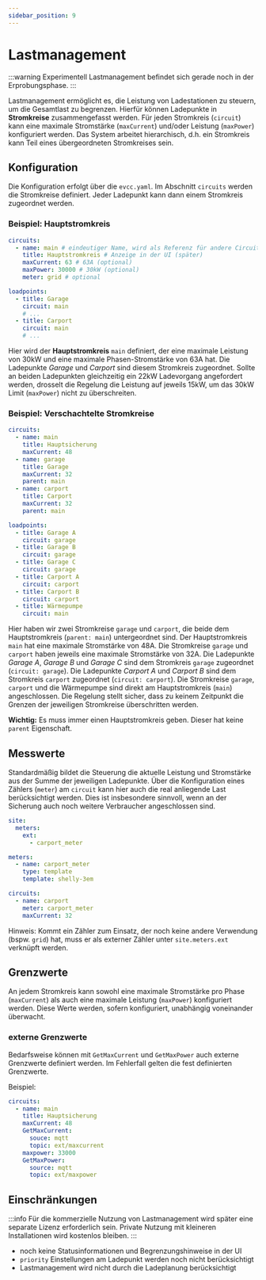 ```yaml
---
sidebar_position: 9
---
```


# Lastmanagement

:::warning Experimentell
Lastmanagement befindet sich gerade noch in der Erprobungsphase.
:::

Lastmanagement ermöglicht es, die Leistung von Ladestationen zu steuern, um die Gesamtlast zu begrenzen.
Hierfür können Ladepunkte in **Stromkreise** zusammengefasst werden.
Für jeden Stromkreis (`circuit`) kann eine maximale Stromstärke (`maxCurrent`) und/oder Leistung (`maxPower`) konfiguriert werden.
Das System arbeitet hierarchisch, d.h. ein Stromkreis kann Teil eines übergeordneten Stromkreises sein.

## Konfiguration

Die Konfiguration erfolgt über die `evcc.yaml`.
Im Abschnitt `circuits` werden die Stromkreise definiert.
Jeder Ladepunkt kann dann einem Stromkreis zugeordnet werden.

### Beispiel: Hauptstromkreis

```yaml
circuits:
  - name: main # eindeutiger Name, wird als Referenz für andere Circuits verwendet
    title: Hauptstromkreis # Anzeige in der UI (später)
    maxCurrent: 63 # 63A (optional)
    maxPower: 30000 # 30kW (optional)
    meter: grid # optional

loadpoints:
  - title: Garage
    circuit: main
    # ...
  - title: Carport
    circuit: main
    # ...
```

Hier wird der **Hauptstromkreis** `main` definiert, der eine maximale Leistung von 30kW und eine maximale Phasen-Stromstärke von 63A hat.
Die Ladepunkte _Garage_ und _Carport_ sind diesem Stromkreis zugeordnet.
Sollte an beiden Ladepunkten gleichzeitig ein 22kW Ladevorgang angefordert werden, drosselt die Regelung die Leistung auf jeweils 15kW, um das 30kW Limit (`maxPower`) nicht zu überschreiten.

### Beispiel: Verschachtelte Stromkreise

```yaml
circuits:
  - name: main
    title: Hauptsicherung
    maxCurrent: 48
  - name: garage
    title: Garage
    maxCurrent: 32
    parent: main
  - name: carport
    title: Carport
    maxCurrent: 32
    parent: main

loadpoints:
  - title: Garage A
    circuit: garage
  - title: Garage B
    circuit: garage
  - title: Garage C
    circuit: garage
  - title: Carport A
    circuit: carport
  - title: Carport B
    circuit: carport
  - title: Wärmepumpe
    circuit: main
```

Hier haben wir zwei Stromkreise `garage` und `carport`, die beide dem Hauptstromkreis (`parent: main`) untergeordnet sind.
Der Hauptstromkreis `main` hat eine maximale Stromstärke von 48A.
Die Stromkreise `garage` und `carport` haben jeweils eine maximale Stromstärke von 32A.
Die Ladepunkte _Garage A_, _Garage B_ und _Garage C_ sind dem Stromkreis `garage` zugeordnet (`circuit: garage`).
Die Ladepunkte _Carport A_ und _Carport B_ sind dem Stromkreis `carport` zugeordnet (`circuit: carport`).
Die Stromkreise `garage`, `carport` und die Wärmepumpe sind direkt am Hauptstromkreis (`main`) angeschlossen.
Die Regelung stellt sicher, dass zu keinem Zeitpunkt die Grenzen der jeweiligen Stromkreise überschritten werden.

**Wichtig:** Es muss immer einen Hauptstromkreis geben.
Dieser hat keine `parent` Eigenschaft.

## Messwerte

Standardmäßig bildet die Steuerung die aktuelle Leistung und Stromstärke aus der Summe der jeweiligen Ladepunkte.
Über die Konfiguration eines Zählers (`meter`) am `circuit` kann hier auch die real anliegende Last berücksichtigt werden.
Dies ist insbesondere sinnvoll, wenn an der Sicherung auch noch weitere Verbraucher angeschlossen sind.

```yaml
site:
  meters:
    ext:
      - carport_meter

meters:
  - name: carport_meter
    type: template
    template: shelly-3em

circuits:
  - name: carport
    meter: carport_meter
    maxCurrent: 32
```

Hinweis: Kommt ein Zähler zum Einsatz, der noch keine andere Verwendung (bspw. `grid`) hat, muss er als externer Zähler unter `site.meters.ext` verknüpft werden.

## Grenzwerte

An jedem Stromkreis kann sowohl eine maximale Stromstärke pro Phase (`maxCurrent`) als auch eine maximale Leistung (`maxPower`) konfiguriert werden.
Diese Werte werden, sofern konfiguriert, unabhängig voneinander überwacht.

### externe Grenzwerte

Bedarfsweise können mit `GetMaxCurrent` und `GetMaxPower` auch externe Grenzwerte definiert werden. Im Fehlerfall gelten die fest definierten Grenzwerte.

Beispiel:

```yaml
circuits:
  - name: main
    title: Hauptsicherung
    maxCurrent: 48
    GetMaxCurrent:
      souce: mqtt
      topic: ext/maxcurrent
    maxpower: 33000
    GetMaxPower:
      source: mqtt
      topic: ext/maxpower
```

## Einschränkungen

:::info
Für die kommerzielle Nutzung von Lastmanagement wird später eine separate Lizenz erforderlich sein.
Private Nutzung mit kleineren Installationen wird kostenlos bleiben.
:::

- noch keine Statusinformationen und Begrenzungshinweise in der UI
- `priority` Einstellungen am Ladepunkt werden noch nicht berücksichtigt
- Lastmanagement wird nicht durch die Ladeplanung berücksichtigt
